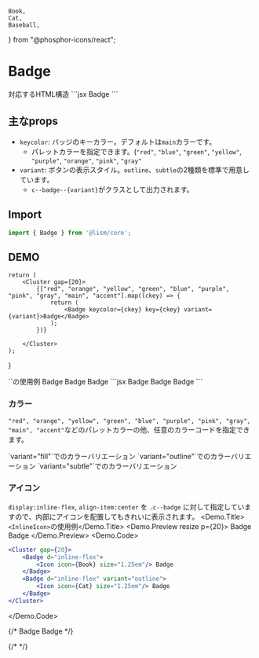 	Book,
	Cat,
	Baseball,
} from "@phosphor-icons/react";

# Badge

<Demo>
	<Demo.Title>対応するHTML構造</Demo.Title>
	<Demo.Code>
		```jsx
		<span class="c--badge">Badge</span>
		```
	</Demo.Code>
</Demo>



## 主なprops
- `keycolor`: バッジのキーカラー。デフォルトは`main`カラーです。
	- パレットカラーを指定できます。(`"red"`, `"blue"`, `"green"`, `"yellow"`, `"purple"`, `"orange"`, `"pink"`, `"gray"`
- `variant`: ボタンの表示スタイル。`outline`、`subtle`の2種類を標準で用意しています。
	- `c--badge--{variant}`がクラスとして出力されます。

## Import


```js
import { Badge } from '@lism/core';
```

## DEMO

	return (
		<Cluster gap={20}>
			{["red", "orange", "yellow", "green", "blue", "purple", "pink", "gray", "main", "accent"].map((ckey) => {
				return (
					<Badge keycolor={ckey} key={ckey} variant={variant}>Badge</Badge>
				);
			})}

		</Cluster>
	);
}

<Demo>
	<Demo.Title>`<Spacer>`の使用例</Demo.Title>
	<Demo.Preview resize p={20}>
		<Cluster gap={20}>
			<Badge variant="fill">Badge</Badge>
			<Badge variant="outline">Badge</Badge>
			<Badge variant="subtle">Badge</Badge>
		</Cluster>
	</Demo.Preview>
	<Demo.Code>
		```jsx
		<Badge variant="fill">Badge</Badge>
		<Badge variant="outline">Badge</Badge>
		<Badge variant="subtle">Badge</Badge>
		```
	</Demo.Code>
</Demo>


### カラー

`"red", "orange", "yellow", "green", "blue", "purple", "pink", "gray", "main", "accent"`などのパレットカラーの他、任意のカラーコードを指定できます。

<Demo>
	<Demo.Title>`variant="fill"`でのカラーバリエーション</Demo.Title>
	<Demo.Preview resize p={20}>
		<ColorDemos variant="fill" />
	</Demo.Preview>
</Demo>

<Demo>
	<Demo.Title>`variant="outline"`でのカラーバリエーション</Demo.Title>
	<Demo.Preview resize p={20}>
		<ColorDemos variant="outline" />
	</Demo.Preview>
</Demo>

<Demo>
	<Demo.Title>`variant="subtle"`でのカラーバリエーション</Demo.Title>
	<Demo.Preview resize p={20}>
		<ColorDemos variant="subtle" />
	</Demo.Preview>
</Demo>

### アイコン

`display:inline-flex`, `align-item:center` を `.c--badge` に対して指定していますので、内部にアイコンを配置してもきれいに表示されます。
<Demo>
	<Demo.Title>`<InlineIcon>`の使用例</Demo.Title>
	<Demo.Preview resize p={20}>
		<Cluster gap={20}>
			<Badge d="inline-flex"><Icon icon={Book} size="1.25em"/> Badge</Badge>
			<Badge d="inline-flex" variant="outline"><Icon icon={Cat} size="1.25em"/> Badge</Badge>
		</Cluster>
	</Demo.Preview>
<Demo.Code>
```jsx
<Cluster gap={20}>
	<Badge d="inline-flex">
		<Icon icon={Book} size="1.25em"/> Badge
	</Badge>
	<Badge d="inline-flex" variant="outline">
		<Icon icon={Cat} size="1.25em"/> Badge
	</Badge>
</Cluster>
```
</Demo.Code>
</Demo>

{/* <Cluster gap={20}>
	<Badge><Icon isInline icon={Book} /> Badge</Badge>
	<Badge variant="outline"><Icon isInline icon={Cat} /> Badge</Badge>
</Cluster> */}

{/* <Cluster gap={20}>
	<Badge hasIcon p={10} fz="l" variant="fill"><Icon icon={Book} /></Badge>
	<Badge hasIcon p={10} fz="l" variant="outline"><Icon icon={Cat} /></Badge>
	<Badge hasIcon p={10} fz="l" variant="subtle"><Icon icon={Baseball} /></Badge>
</Cluster> */}
